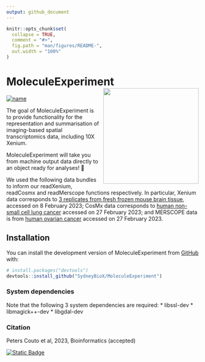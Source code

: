 ```yaml
---
output: github_document
---
```


<!-- README.md is generated from README.Rmd. Please edit that file -->

```r
knitr::opts_chunk$set(
  collapse = TRUE,
  comment = "#>",
  fig.path = "man/figures/README-",
  out.width = "100%"
)
```
# MoleculeExperiment <img src="https://raw.githubusercontent.com/SydneyBioX/SydneyBioXStickers/main/MoleculeExperiment/MoleculeExperiment.png" align="right" width=250 style="margin-left: 10px;">


<!-- badges: start -->
[![name](https://img.shields.io/badge/BIOCONDUCTOR%20TUTORIAL-%23001F3F)](https://bioconductor.org/packages/release/bioc/vignettes/MoleculeExperiment/inst/doc/MoleculeExperiment.html)
<!-- badges: end -->

The goal of MoleculeExperiment is to provide functionality for the representation and summarisation of imaging-based spatial transcriptomics data, including 10X Xenium.

MoleculeExperiment will take you from machine output data directly to an object ready for analyses! 🚀

We used the following data bundles to inform our readXenium, readCosmx and readMerscope functions respectively. In particular,
Xenium data corresponds to [3 replicates from fresh frozen mouse brain tissue](https://www.10xgenomics.com/resources/datasets/fresh-frozen-mouse-brain-replicates-1-standard), accessed on 8 February 2023;
CosMx data corresponds to [human non-small cell lung cancer](https://nanostring.com/resources/smi-ffpe-dataset-lung9-rep1-data/) accessed on 27 February 2023; and
MERSCOPE data is from [human ovarian cancer](https://console.cloud.google.com/storage/browser/vz-ffpe-showcase/HumanOvarianCancerPatient2Slice2) accessed on 27 February 2023.

## Installation

You can install the development version of MoleculeExperiment from [GitHub](https://github.com/) with:

``` r
# install.packages("devtools")
devtools::install_github("SydneyBioX/MoleculeExperiment")
```
### System dependencies
Note that the following 3 system dependencies are required:
* libssl-dev
* libmagick++-dev
* libgdal-dev

### Citation
Peters Couto et al, 2023, Bioinformatics (accepted)

[![Static Badge](https://img.shields.io/badge/PREPRINT-darkgreen)](https://www.biorxiv.org/content/10.1101/2023.05.16.541040v1#:~:text=MoleculeExperiment%20enables%20consistent%20infrastructure%20for,transcriptomics%20data%20in%20Bioconductor%20%7C%20bioRxiv)
